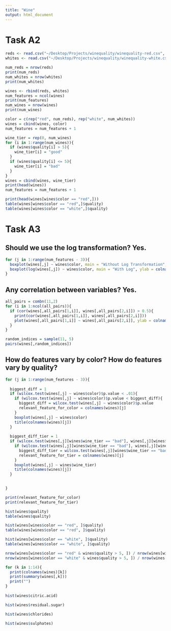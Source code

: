```yaml
---
title: "Wine"
output: html_document
---
```

# Task A2

```r
reds <- read.csv("~/Desktop/Projects/winequality/winequality-red.csv", sep=";")
whites <- read.csv("~/Desktop/Projects/winequality/winequality-white.csv", sep=";")

num_reds = nrow(reds)
print(num_reds)
num_whites = nrow(whites)
print(num_whites)

wines <- rbind(reds, whites)
num_features = ncol(wines)
print(num_features)
num_wines = nrow(wines)
print(num_wines)

color = c(rep("red", num_reds), rep("white", num_whites))
wines = cbind(wines, color)
num_features = num_features + 1

wine_tier = rep(0, num_wines)
for (i in 1:range(num_wines)){
  if (wines$quality[i] > 5){
    wine_tier[i] = "good"
  }
  if (wines$quality[i] <= 5){
    wine_tier[i] = "bad"
  }
}
wines = cbind(wines, wine_tier)
print(head(wines))
num_features = num_features + 1

print(head(wines[wines$color == "red",]))
table(wines[wines$color == "red",]$quality)
table(wines[wines$color == "white",]$quality)
```
# Task A3

## Should we use the log transformation? Yes.

```r
for (j in 1:range(num_features - 3)){
  boxplot(wines[,j] ~ wines$color, main = "Without Log Transformation", ylab = colnames(wines)[j])
  boxplot(log(wines[,j]) ~ wines$color, main = "With Log", ylab = colnames(wines)[j])
}
```
## Any correlation between variables? Yes.

```r
all_pairs = combn(11,2)
for (i in 1:ncol(all_pairs)){
  if (cor(wines[,all_pairs[1,i]], wines[,all_pairs[2,i]]) > 0.5){
    print(cor(wines[,all_pairs[1,i]], wines[,all_pairs[2,i]]))
    plot(wines[,all_pairs[1,i]] ~ wines[,all_pairs[2,i]], ylab = colnames(wines)[all_pairs[1,i]], xlab = colnames(wines)[all_pairs[2,i]])
  }
}

random_indices = sample(11, 5)
pairs(wines[,random_indices])
```

## How do features vary by color? How do features vary by quality?

```r
for (j in 1:range(num_features - 3)){
  
  biggest_diff = 1
  if (wilcox.test(wines[,j] ~ wines$color)$p.value < .01){
    if (wilcox.test(wines[,j] ~ wines$color)$p.value < biggest_diff){
      biggest_diff = wilcox.test(wines[,j] ~ wines$color)$p.value
      relevant_feature_for_color = colnames(wines)[j]
    }
    boxplot(wines[,j] ~ wines$color)
    title(colnames(wines)[j])
  }
  
  biggest_diff_tier = 1
  if (wilcox.test(wines[,j][wines$wine_tier == "bad"], wines[,j][wines$wine_tier == "good"])$p.value < .01){
    if (wilcox.test(wines[,j][wines$wine_tier == "bad"], wines[,j][wines$wine_tier == "good"])$p.value < biggest_diff_tier){
      biggest_diff_tier = wilcox.test(wines[,j][wines$wine_tier == "bad"], wines[,j][wines$wine_tier == "good"])$p.value
      relevant_feature_for_tier = colnames(wines)[j]
    }
    boxplot(wines[,j] ~ wines$wine_tier)
    title(colnames(wines)[j])
  }  
  

}

print(relevant_feature_for_color)
print(relevant_feature_for_tier)
```

```r
hist(wines$quality)
table(wines$quality)

hist(wines[wines$color == "red", ]$quality)
table(wines[wines$color == "red", ]$quality)

hist(wines[wines$color == "white", ]$quality)
table(wines[wines$color == "white", ]$quality)

nrow(wines[wines$color == "red" & wines$quality > 5, ]) / nrow(wines[wines$color == "red", ])
nrow(wines[wines$color == "white" & wines$quality > 5, ]) / nrow(wines[wines$color == "white", ])

for (k in 1:14){
  print(colnames(wines)[k])
  print(summary(wines[,k]))
  print("")
}
  
hist(wines$citric.acid)

hist(wines$residual.sugar)

hist(wines$chlorides)

hist(wines$sulphates)
```